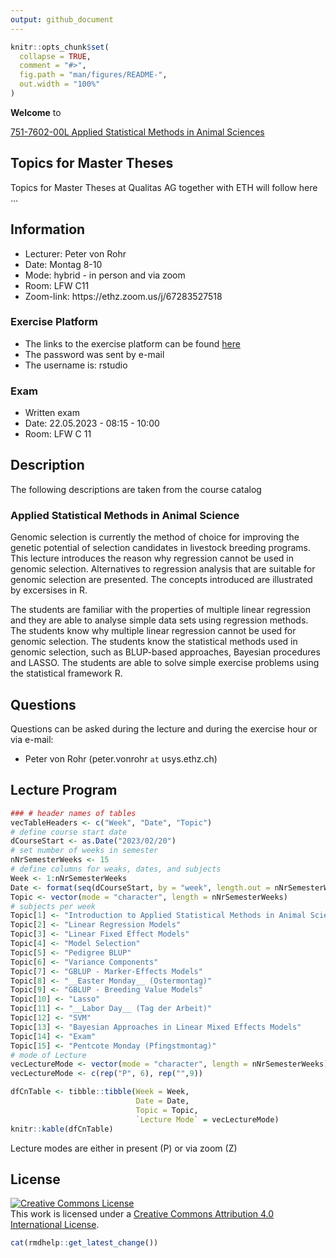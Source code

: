 ```yaml
---
output: github_document
---
```


<!-- README.md is generated from README.Rmd. Please edit that file -->

```r
knitr::opts_chunk$set(
  collapse = TRUE,
  comment = "#>",
  fig.path = "man/figures/README-",
  out.width = "100%"
)
```

__Welcome__ to 

[751-7602-00L  Applied Statistical Methods in Animal Sciences](https://www.vvz.ethz.ch/Vorlesungsverzeichnis/lerneinheit.view?semkez=2023S&ansicht=ALLE&lerneinheitId=168899&lang=en)


## Topics for Master Theses
Topics for Master Theses at Qualitas AG together with ETH will follow here ...


## Information
- Lecturer: Peter von Rohr
- Date: Montag 8-10
- Mode: hybrid - in person and via zoom
- Room: LFW C11 
- Zoom-link: https://ethz.zoom.us/j/67283527518


### Exercise Platform
- The links to the exercise platform can be found [here](https://charlotte-ngs.github.io/asmss2023/misc/20230227_rexpf_student_links.html)
- The password was sent by e-mail
- The username is: rstudio


### Exam
- Written exam
- Date: 22.05.2023 - 08:15 - 10:00
- Room: LFW C 11


## Description
The following descriptions are taken from the course catalog

### Applied Statistical Methods in Animal Science
Genomic selection is currently the method of choice for improving the genetic potential of selection candidates in livestock breeding programs. This lecture introduces the reason why regression cannot be used in genomic selection. Alternatives to regression analysis that are suitable for genomic selection are presented. The concepts introduced are illustrated by excersises in R.

The students are familiar with the properties of multiple linear regression and they are able to analyse simple data sets using regression methods. The students know why multiple linear regression cannot be used for genomic selection. The students know the statistical methods used in genomic selection, such as BLUP-based approaches, Bayesian procedures and LASSO. The students are able to solve simple exercise problems using the statistical framework R.


## Questions
Questions can be asked during the lecture and during the exercise hour or via e-mail: 

- Peter von Rohr (peter.vonrohr `at` usys.ethz.ch)


## Lecture Program
```r
### # header names of tables
vecTableHeaders <- c("Week", "Date", "Topic")
# define course start date
dCourseStart <- as.Date("2023/02/20")
# set number of weeks in semester
nNrSemesterWeeks <- 15
# define columns for weaks, dates, and subjects
Week <- 1:nNrSemesterWeeks
Date <- format(seq(dCourseStart, by = "week", length.out = nNrSemesterWeeks), "%d.%m")
Topic <- vector(mode = "character", length = nNrSemesterWeeks)
# subjects per week
Topic[1] <- "Introduction to Applied Statistical Methods in Animal Science"
Topic[2] <- "Linear Regression Models"
Topic[3] <- "Linear Fixed Effect Models"
Topic[4] <- "Model Selection"
Topic[5] <- "Pedigree BLUP"
Topic[6] <- "Variance Components"
Topic[7] <- "GBLUP - Marker-Effects Models"
Topic[8] <- "__Easter Monday__ (Ostermontag)"
Topic[9] <- "GBLUP - Breeding Value Models"
Topic[10] <- "Lasso"
Topic[11] <- "__Labor Day__ (Tag der Arbeit)" 
Topic[12] <- "SVM"
Topic[13] <- "Bayesian Approaches in Linear Mixed Effects Models"
Topic[14] <- "Exam" 
Topic[15] <- "Pentcote Monday (Pfingstmontag)"
# mode of Lecture
vecLectureMode <- vector(mode = "character", length = nNrSemesterWeeks)
vecLectureMode <- c(rep("P", 6), rep("",9))

dfCnTable <- tibble::tibble(Week = Week, 
                            Date = Date, 
                            Topic = Topic, 
                            `Lecture Mode` = vecLectureMode)
knitr::kable(dfCnTable)
```

Lecture modes are either in present (P) or via zoom (Z)

## License

<a rel="license" href="http://creativecommons.org/licenses/by/4.0/"><img alt="Creative Commons License" style="border-width:0" src="https://i.creativecommons.org/l/by/4.0/88x31.png" /></a><br />This work is licensed under a <a rel="license" href="http://creativecommons.org/licenses/by/4.0/">Creative Commons Attribution 4.0 International License</a>.


```r
cat(rmdhelp::get_latest_change())
```

